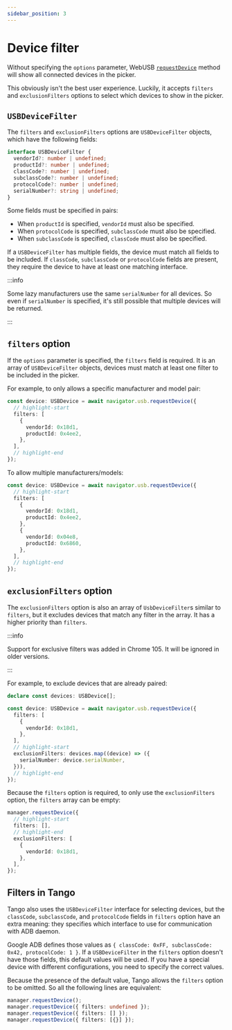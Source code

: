 ---
sidebar_position: 3
---

# Device filter

Without specifying the `options` parameter, WebUSB [`requestDevice`](https://developer.mozilla.org/en-US/docs/Web/API/USB/requestDevice#filters) method will show all connected devices in the picker.

This obviously isn't the best user experience. Luckily, it accepts `filters` and `exclusionFilters` options to select which devices to show in the picker.

## `USBDeviceFilter`

The `filters` and `exclusionFilters` options are `USBDeviceFilter` objects, which have the following fields:

```ts
interface USBDeviceFilter {
  vendorId?: number | undefined;
  productId?: number | undefined;
  classCode?: number | undefined;
  subclassCode?: number | undefined;
  protocolCode?: number | undefined;
  serialNumber?: string | undefined;
}
```

Some fields must be specified in pairs:

- When `productId` is specified, `vendorId` must also be specified.
- When `protocolCode` is specified, `subclassCode` must also be specified.
- When `subclassCode` is specified, `classCode` must also be specified.

If a `USBDeviceFilter` has multiple fields, the device must match all fields to be included. If `classCode`, `subclassCode` or `protocolCode` fields are present, they require the device to have at least one matching interface.

:::info

Some lazy manufacturers use the same `serialNumber` for all devices. So even if `serialNumber` is specified, it's still possible that multiple devices will be returned.

:::

## `filters` option

If the `options` parameter is specified, the `filters` field is required. It is an array of `USBDeviceFilter` objects, devices must match at least one filter to be included in the picker.

For example, to only allows a specific manufacturer and model pair:

```ts
const device: USBDevice = await navigator.usb.requestDevice({
  // highlight-start
  filters: [
    {
      vendorId: 0x18d1,
      productId: 0x4ee2,
    },
  ],
  // highlight-end
});
```

To allow multiple manufacturers/models:

```ts
const device: USBDevice = await navigator.usb.requestDevice({
  // highlight-start
  filters: [
    {
      vendorId: 0x18d1,
      productId: 0x4ee2,
    },
    {
      vendorId: 0x04e8,
      productId: 0x6860,
    },
  ],
  // highlight-end
});
```

## `exclusionFilters` option

The `exclusionFilters` option is also an array of `UsbDeviceFilter`s similar to `filters`, but it excludes devices that match any filter in the array. It has a higher priority than `filters`.

:::info

Support for exclusive filters was added in Chrome 105. It will be ignored in older versions.

:::

For example, to exclude devices that are already paired:

```ts transpile
declare const devices: USBDevice[];

const device: USBDevice = await navigator.usb.requestDevice({
  filters: [
    {
      vendorId: 0x18d1,
    },
  ],
  // highlight-start
  exclusionFilters: devices.map((device) => ({
    serialNumber: device.serialNumber,
  })),
  // highlight-end
});
```

Because the `filters` option is required, to only use the `exclusionFilters` option, the `filters` array can be empty:

```ts transpile
manager.requestDevice({
  // highlight-start
  filters: [],
  // highlight-end
  exclusionFilters: [
    {
      vendorId: 0x18d1,
    },
  ],
});
```

## Filters in Tango

Tango also uses the `USBDeviceFilter` interface for selecting devices, but the `classCode`, `subclassCode`, and `protocolCode` fields in `filters` option have an extra meaning: they specifies which interface to use for communication with ADB daemon.

Google ADB defines those values as `{ classCode: 0xFF, subclassCode: 0x42, protocolCode: 1 }`. If a `USBDeviceFilter` in the `filters` option doesn't have those fields, this default values will be used. If you have a special device with different configurations, you need to specify the correct values.

Because the presence of the default value, Tango allows the `filters` option to be omitted. So all the following lines are equivalent:

```ts
manager.requestDevice();
manager.requestDevice({ filters: undefined });
manager.requestDevice({ filters: [] });
manager.requestDevice({ filters: [{}] });
```
